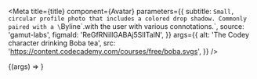 
<Meta
  title={title}
  component={Avatar}
  parameters={{
    subtitle: `Small, circular profile photo that includes a colored drop shadow.
Commonly paired with a \`Byline\`.with the user with various connotations.`,
    source: 'gamut-labs',
    figmaId: 'ReGfRNillGABAj5SlITalN',
  }}
  args={{
    alt: 'The Codey character drinking Boba tea',
    src: 'https://content.codecademy.com/courses/free/boba.svgs',
  }}
/>

<Canvas withSource="open">
  <Story name="Avatar">{(args) => <Avatar {...args} />}</Story>
</Canvas>

<Props story="Avatar" />
